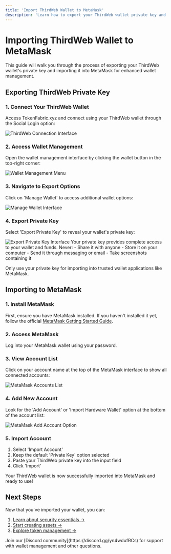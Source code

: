 ```yaml
---
title: 'Import ThirdWeb Wallet to MetaMask'
description: 'Learn how to export your ThirdWeb wallet private key and import it into MetaMask'
---
```


# Importing ThirdWeb Wallet to MetaMask

This guide will walk you through the process of exporting your ThirdWeb wallet's private key and importing it into MetaMask for enhanced wallet management.

## Exporting ThirdWeb Private Key

### 1. Connect Your ThirdWeb Wallet
Access TokenFabric.xyz and connect using your ThirdWeb wallet through the Social Login option:

<Frame>
  <img src="/images/thirdwebIntoMetamask/InterfaceModeConnexionWallet.png" alt="ThirdWeb Connection Interface" />
</Frame>

### 2. Access Wallet Management
Open the wallet management interface by clicking the wallet button in the top-right corner:

<Frame>
  <img src="/images/thirdwebIntoMetamask/OpenThirdwebWalletMenu.png" alt="Wallet Management Menu" />
</Frame>

### 3. Navigate to Export Options
Click on 'Manage Wallet' to access additional wallet options:

<Frame>
  <img src="/images/thirdwebIntoMetamask/ManageThirdwebWallet.png" alt="Manage Wallet Interface" />
</Frame>

### 4. Export Private Key
Select 'Export Private Key' to reveal your wallet's private key:

<Frame>
  <img src="/images/thirdwebIntoMetamask/UseTheExportKeyOption.png" alt="Export Private Key Interface" />
</Frame>

<Warning>
  Your private key provides complete access to your wallet and funds. Never:
  - Share it with anyone
  - Store it on your computer
  - Send it through messaging or email
  - Take screenshots containing it
  
  Only use your private key for importing into trusted wallet applications like MetaMask.
</Warning>

## Importing to MetaMask

### 1. Install MetaMask
First, ensure you have MetaMask installed. If you haven't installed it yet, follow the official [MetaMask Getting Started Guide](https://support.metamask.io/getting-started/getting-started-with-metamask/).

### 2. Access MetaMask
Log into your MetaMask wallet using your password.

### 3. View Account List
Click on your account name at the top of the MetaMask interface to show all connected accounts:

<Frame>
  <img src="/images/thirdwebIntoMetamask/OpenMetamaskAccountList.png" alt="MetaMask Accounts List" />
</Frame>

### 4. Add New Account
Look for the 'Add Account' or 'Import Hardware Wallet' option at the bottom of the account list:

<Frame>
  <img src="/images/thirdwebIntoMetamask/MetamaskAddAcountOption.png" alt="MetaMask Add Account Option" />
</Frame>

### 5. Import Account
1. Select 'Import Account'
2. Keep the default 'Private Key' option selected
3. Paste your ThirdWeb private key into the input field
4. Click 'Import'

Your ThirdWeb wallet is now successfully imported into MetaMask and ready to use!

## Next Steps

Now that you've imported your wallet, you can:
1. [Learn about security essentials →](/tutorials/getting-started/security-essentials)
2. [Start creating assets →](/documentation/get-started/create-first-asset)
3. [Explore token management →](/documentation/essentials/asset-management)

<Card title="Need Help?" icon="question">
  Join our [Discord community](https://discord.gg/yn4wdufRCs) for support with wallet management and other questions.
</Card>
